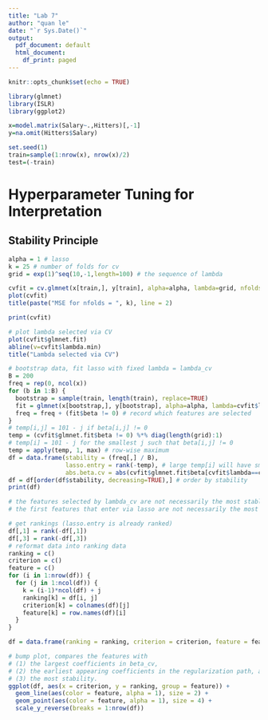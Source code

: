 ```yaml
---
title: "Lab 7"
author: "quan le"
date: "`r Sys.Date()`"
output:
  pdf_document: default
  html_document:
    df_print: paged
---
```


```r
knitr::opts_chunk$set(echo = TRUE)
```

```r
library(glmnet)
library(ISLR)
library(ggplot2)

x=model.matrix(Salary~.,Hitters)[,-1]
y=na.omit(Hitters$Salary)

set.seed(1)
train=sample(1:nrow(x), nrow(x)/2)
test=(-train)
```

# Hyperparameter Tuning for Interpretation

## Stability Principle

```r
alpha = 1 # lasso
k = 25 # number of folds for cv
grid = exp(1)^seq(10,-1,length=100) # the sequence of lambda

cvfit = cv.glmnet(x[train,], y[train], alpha=alpha, lambda=grid, nfolds=k)
plot(cvfit)
title(paste("MSE for nfolds = ", k), line = 2)

print(cvfit)

# plot lambda selected via CV
plot(cvfit$glmnet.fit)
abline(v=cvfit$lambda.min)
title("Lambda selected via CV")
```


```r
# bootstrap data, fit lasso with fixed lambda = lambda_cv
B = 200
freq = rep(0, ncol(x))
for (b in 1:B) {
  bootstrap = sample(train, length(train), replace=TRUE)
  fit = glmnet(x[bootstrap,], y[bootstrap], alpha=alpha, lambda=cvfit$lambda.min)
  freq = freq + (fit$beta != 0) # record which features are selected
}
# temp[i,j] = 101 - j if beta[i,j] != 0
temp = (cvfit$glmnet.fit$beta != 0) %*% diag(length(grid):1) 
# temp[i] = 101 - j for the smallest j such that beta[i,j] != 0 
temp = apply(temp, 1, max) # row-wise maximum
df = data.frame(stability = (freq[,] / B), 
                lasso.entry = rank(-temp), # large temp[i] will have small rank
                abs.beta.cv = abs(cvfit$glmnet.fit$beta[cvfit$lambda==cvfit$lambda.min]))
df = df[order(df$stability, decreasing=TRUE),] # order by stability
print(df)

# the features selected by lambda_cv are not necessarily the most stable
# the first features that enter via lasso are not necessarily the most stable
```


```r
# get rankings (lasso.entry is already ranked)
df[,1] = rank(-df[,1])
df[,3] = rank(-df[,3])
# reformat data into ranking data
ranking = c()
criterion = c()
feature = c()
for (i in 1:nrow(df)) {
  for (j in 1:ncol(df)) {
    k = (i-1)*ncol(df) + j
    ranking[k] = df[i, j]
    criterion[k] = colnames(df)[j]
    feature[k] = row.names(df)[i]
  }
}

df = data.frame(ranking = ranking, criterion = criterion, feature = feature)

# bump plot, compares the features with 
# (1) the largest coefficients in beta_cv,
# (2) the earliest appearing coefficients in the regularization path, and 
# (3) the most stability.
ggplot(df, aes(x = criterion, y = ranking, group = feature)) +
  geom_line(aes(color = feature, alpha = 1), size = 2) +
  geom_point(aes(color = feature, alpha = 1), size = 4) +
  scale_y_reverse(breaks = 1:nrow(df))
```

